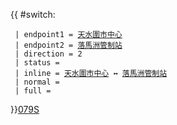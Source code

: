 {{ #switch: {{{format|}}}
  | endpoint1 = [[天水圍市中心]]
  | endpoint2 = [[落馬洲管制站]]
  | direction = 2
  | status = {{HK Bus Status|N}}
  | inline = [[天水圍市中心]] ↔ [[落馬洲管制站]]
  | normal =
  | full =
}}<noinclude>[[category:新界專線小巴路線模板|079S]]</noinclude>